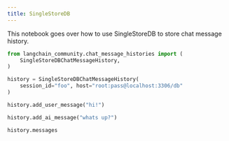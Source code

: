 ```yaml
---
title: SingleStoreDB
---
```


This notebook goes over how to use SingleStoreDB to store chat message history.

```python
from langchain_community.chat_message_histories import (
    SingleStoreDBChatMessageHistory,
)

history = SingleStoreDBChatMessageHistory(
    session_id="foo", host="root:pass@localhost:3306/db"
)

history.add_user_message("hi!")

history.add_ai_message("whats up?")
```

```python
history.messages
```
